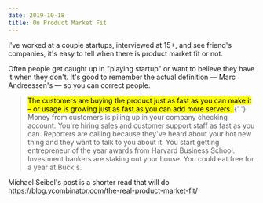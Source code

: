 ```yaml
---
date: 2019-10-18
title: On Product Market Fit
---
```


I've worked at a couple startups, interviewed at 15+, and see friend's companies, it's easy to tell when there is product market fit or not.

Often people get caught up in "playing startup" or want to believe they have it when they don't. It's good to remember the actual definition — Marc Andreessen's — so you can correct people.

<Blockquote cite="https://pmarchive.com/guide_to_startups_part4.html">
    <mark>
        The customers are buying the product just as fast as you can make it –
        or usage is growing just as fast as you can add more servers.
    </mark>{' '}
    Money from customers is piling up in your company checking account. You're
    hiring sales and customer support staff as fast as you can. Reporters are
    calling because they've heard about your hot new thing and they want to talk
    to you about it. You start getting entrepreneur of the year awards from
    Harvard Business School. Investment bankers are staking out your house. You
    could eat free for a year at Buck's.
</Blockquote>

Michael Seibel's post is a shorter read that will do https://blog.ycombinator.com/the-real-product-market-fit/
